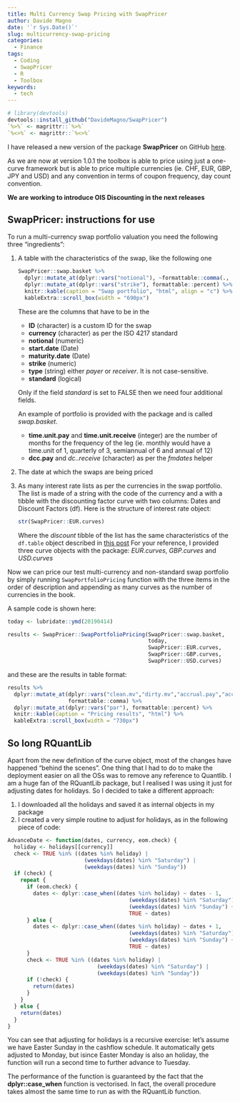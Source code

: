 ```yaml
---
title: Multi Currency Swap Pricing with SwapPricer
author: Davide Magno
date: '`r Sys.Date()`'
slug: multicurrency-swap-pricing
categories:
  - Finance
tags:
  - Coding
  - SwapPricer
  - R
  - Toolbox
keywords:
  - tech
---
```


```r
# library(devtools)
devtools::install_github("DavideMagno/SwapPricer")
`%>%` <- magrittr::`%>%`
`%<>%` <- magrittr::`%<>%`
```

I have released a new version of the package **SwapPricer** on GitHub 
[here](https://github.com/DavideMagno/SwapPricer). 

As we are now at version 1.0.1 the toolbox is able to price using just a 
one-curve framework but is able to price multiple currencies (ie. CHF, EUR, GBP,
JPY and USD) and any convention in terms of coupon frequency, day count convention.

**We are working to introduce OIS Discounting in the next releases**

## SwapPricer: instructions for use

To run a multi-currency swap portfolio valuation you need the following three 
"ingredients":

1) A table with the characteristics of the swap, like the following one

    ```r
    SwapPricer::swap.basket %>% 
      dplyr::mutate_at(dplyr::vars("notional"), ~formattable::comma(., digits = 0)) %>%
      dplyr::mutate_at(dplyr::vars("strike"), formattable::percent) %>% 
      knitr::kable(caption = "Swap portfolio", "html", align = "c") %>% 
      kableExtra::scroll_box(width = "690px")
    ```
    These are the columns that have to be in the 

    * **ID** (character) is a custom ID for the swap
    * **currency** (character) as per the ISO 4217 standard 
    * **notional** (numeric)
    * **start.date** (Date)
    * **maturity.date** (Date)
    * **strike** (numeric)
    * **type** (string) either *payer* or *receiver*. It is not case-sensitive.
    * **standard** (logical) 

    Only if the field *standard* is set to FALSE then we need four additional fields.

    An example of portfolio is provided with the package and is called *swap.basket*.

    * **time.unit.pay** and **time.unit.receive** (integer) are the number of months for the frequency of the leg (ie. monthly would have a time.unit of 1, quarterly of 3, semiannual of 6 and annual of 12)
    * **dcc.pay** and *dc..receive* (character) as per the *fmdates* helper

2) The date at which the swaps are being priced

3) As many interest rate lists as per the currencies in the swap portfolio.
The list is made of a string with the code of the currency and a with a tibble
with the discounting factor curve with two columns: Dates and Discount Factors (df). 
Here is the structure of interest rate object:

    ```r
    str(SwapPricer::EUR.curves)
    ```
    Where the *discount* tibble of the list has the same characteristics of the `df.table` object described in [this post](https://www.curiousfrm.com/2019/04/real-world-tidy-interest-rate-swap-pricing/) 
    For your reference, I provided three curve objects with the package: *EUR.curves*, *GBP.curves* and
*USD.curves*

Now we can price our test multi-currency and non-standard swap portfolio by simply running `SwapPortfolioPricing` function with the three items in the order of description and appending as many curves as the number of currencies in the book.

A sample code is shown here:

```r
today <- lubridate::ymd(20190414)

results <- SwapPricer::SwapPortfolioPricing(SwapPricer::swap.basket, 
                                            today, 
                                            SwapPricer::EUR.curves, 
                                            SwapPricer::GBP.curves, 
                                            SwapPricer::USD.curves)
```

and these are the results in table format:

```r
results %>% 
  dplyr::mutate_at(dplyr::vars("clean.mv","dirty.mv","accrual.pay","accrual.receive","pv01"),
                   formattable::comma) %>%
  dplyr::mutate_at(dplyr::vars("par"), formattable::percent) %>%
  knitr::kable(caption = "Pricing results", "html") %>%
  kableExtra::scroll_box(width = "730px")
```

## So long RQuantLib

Apart from the new definition of the curve object, most of the changes have happened "behind the scenes". One thing that I had to do to make the deployment easier on all the OSs was to remove any reference to Quantlib. I am a huge fan of the RQuantLib package, but I realised I was using it just for adjusting dates for holidays. So I decided to take a different approach:

1. I downloaded all the holidays and saved it as internal objects in my package
2. I created a very simple routine to adjust for holidays, as in the following piece of code:

```r
AdvanceDate <- function(dates, currency, eom.check) {
  holiday <- holidays[[currency]]
  check <- TRUE %in% ((dates %in% holiday) |
                        (weekdays(dates) %in% "Saturday") |
                        (weekdays(dates) %in% "Sunday"))
  if (check) {
    repeat {
      if (eom.check) {
        dates <- dplyr::case_when((dates %in% holiday) ~ dates - 1,
                                      (weekdays(dates) %in% "Saturday") ~ dates - 1,
                                      (weekdays(dates) %in% "Sunday") ~ dates - 2,
                                      TRUE ~ dates)
      } else {
        dates <- dplyr::case_when((dates %in% holiday) ~ dates + 1,
                                      (weekdays(dates) %in% "Saturday") ~ dates + 2,
                                      (weekdays(dates) %in% "Sunday") ~ dates + 1,
                                      TRUE ~ dates)
      }
      check <- TRUE %in% ((dates %in% holiday) |
                            (weekdays(dates) %in% "Saturday") |
                            (weekdays(dates) %in% "Sunday"))
      if (!check) {
        return(dates)
      }
    }
  } else {
    return(dates)
  }
}
```

You can see that adjusting for holidays is a recursive exercise: let's assume we have Easter Sunday in the cashflow schedule. It automatically gets adjusted to Monday, but isince Easter Monday is also an holiday, the function will run a second time to further advance to Tuesday. 

The performance of the function is guaranteed by the fact that the **dplyr::case_when** function is vectorised. In fact, the overall procedure takes almost the same time to run as with the RQuantLib function.
